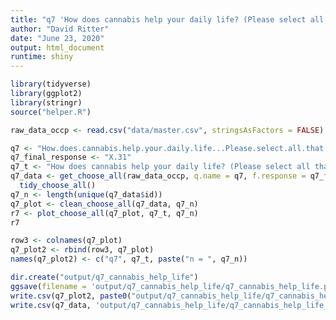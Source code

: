 ```yaml
---
title: "q7 'How does cannabis help your daily life? (Please select all that apply)' (OCCP)"
author: "David Ritter"
date: "June 23, 2020"
output: html_document
runtime: shiny
---
```


```r
library(tidyverse)
library(ggplot2)
library(stringr)
source("helper.R")
```

```r

raw_data_occp <- read.csv("data/master.csv", stringsAsFactors = FALSE)
```

```r
q7 <- "How.does.cannabis.help.your.daily.life...Please.select.all.that.apply."
q7_final_response <- "X.31"
q7_t <- "How does cannabis help your daily life? (Please select all that apply)"
q7_data <- get_choose_all(raw_data_occp, q.name = q7, f.response = q7_final_response) %>%
  tidy_choose_all()
q7_n <- length(unique(q7_data$id))
q7_plot <- clean_choose_all(q7_data, q7_n)
r7 <- plot_choose_all(q7_plot, q7_t, q7_n)
r7
```

```r
row3 <- colnames(q7_plot)
q7_plot2 <- rbind(row3, q7_plot)
names(q7_plot2) <- c("q7", q7_t, paste("n = ", q7_n))
```

```r
dir.create("output/q7_cannabis_help_life")
ggsave(filename = 'output/q7_cannabis_help_life/q7_cannabis_help_life.png', plot = r7, device = 'png')
write.csv(q7_plot2, paste0("output/q7_cannabis_help_life/q7_cannabis_help_life_", q7_n,".csv"), row.names=F)
write.csv(q7_data, 'output/q7_cannabis_help_life/q7_cannabis_help_life_ids.csv', row.names = FALSE)
```
